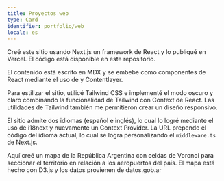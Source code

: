 ```yaml
---
title: Proyectos web
type: Card
identifier: portfolio/web
locale: es
---
```


Creé este sitio usando <CustomLink href="https://nextjs.org/">Next.js</CustomLink>
un framework de
<CustomLink href="https://reactjs.org/">React</CustomLink> y lo publiqué en
<CustomLink href="https://vercel.com/about/">Vercel</CustomLink>. El código está
disponible en <CustomLink href="https://github.com/tjcocucci/tadeojcocucci-vercel-app/"> este repositorio</CustomLink>.

El contenido está escrito en <CustomLink href="https://mdxjs.com/">MDX</CustomLink> y se embebe como componentes de React mediante el uso de y <CustomLink href="https://contentlayer.dev/">Contentlayer</CustomLink>.

Para estilizar el sitio, utilicé <CustomLink href="https://tailwindcss.com/">Tailwind CSS</CustomLink> e implementé el modo oscuro y claro combinando la funcionalidad de Tailwind con Context de React. Las utilidades de Tailwind también me permitieron crear un diseño responsivo. 

El sitio admite dos idiomas (español e inglés), lo cual lo logré mediante el uso de <CustomLink href="https://www.i18next.com/">i18next</CustomLink> y nuevamente un Context Provider. La URL prepende el código del idioma actual, lo cual se logra personalizando el `middleware.ts` de Next.js.

<CustomLink href="/map"> Aquí</CustomLink> creé un mapa de la República Argentina con celdas de Voronoi para seccionar el territorio en relación a los aeropuertos del país. El mapa está hecho con <CustomLink href="https://d3js.org/">D3.js</CustomLink> y los datos provienen de <CustomLink href="datos.gob.ar">datos.gob.ar</CustomLink>